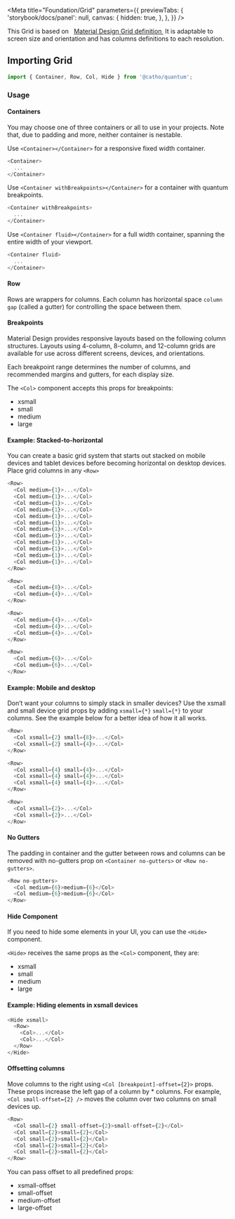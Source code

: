 


<Meta 
  title="Foundation/Grid" 
  parameters={{
    previewTabs: { 
      'storybook/docs/panel': null, 
      canvas: {
        hidden: true,
      },
    },
  }}
/>

<StyledHeader title="Grid">
  This Grid is based on &nbsp;
    <a href="https://material.io/design/layout/responsive-layout-grid.html">
    Material Design Grid definition
    </a>
    &nbsp;It is adaptable to screen size and orientation and has columns
    definitions to each resolution.
</StyledHeader>

## Importing Grid

```js
import { Container, Row, Col, Hide } from '@catho/quantum';
```

### Usage

#### Containers

You may choose one of three containers or all to use in your projects.
Note that, due to padding and more, neither container is nestable.

Use `<Container></Container>` for a responsive fixed width
container.

```js
<Container>
  ...
</Container>
```

Use `<Container withBreakpoints></Container>`
for a container with quantum breakpoints.

```js
<Container withBreakpoints>
  ...
</Container>
```

Use `<Container fluid></Container>` for a full width
container, spanning the entire width of your viewport.

```js
<Container fluid>
  ...
</Container>
```

#### Row

Rows are wrappers for columns. Each column has horizontal space `column gap`
(called a gutter) for controlling the space between them.

#### Breakpoints

Material Design provides responsive layouts based on the following column
structures. Layouts using 4-column, 8-column, and 12-column grids are
available for use across different screens, devices, and orientations.

Each breakpoint range determines the number of columns, and recommended
margins and gutters, for each display size.

<SizesTable />

The `<Col>` component accepts this props for breakpoints:

<ul>
  <li>xsmall</li>
  <li>small</li>
  <li>medium</li>
  <li>large</li>
</ul>

#### Example: Stacked-to-horizontal

You can create a basic grid system that starts out stacked on mobile
devices and tablet devices before becoming horizontal on desktop devices.
Place grid columns in any `<Row>`

<HorizontalExample />

```js
<Row>
  <Col medium={1}>...</Col>
  <Col medium={1}>...</Col>
  <Col medium={1}>...</Col>
  <Col medium={1}>...</Col>
  <Col medium={1}>...</Col>
  <Col medium={1}>...</Col>
  <Col medium={1}>...</Col>
  <Col medium={1}>...</Col>
  <Col medium={1}>...</Col>
  <Col medium={1}>...</Col>
  <Col medium={1}>...</Col>
  <Col medium={1}>...</Col>
</Row>

<Row>
  <Col medium={8}>...</Col>
  <Col medium={4}>...</Col>
</Row>

<Row>
  <Col medium={4}>...</Col>
  <Col medium={4}>...</Col>
  <Col medium={4}>...</Col>
</Row>

<Row>
  <Col medium={6}>...</Col>
  <Col medium={6}>...</Col>
</Row>
```


#### Example: Mobile and desktop

Don’t want your columns to simply stack in smaller devices? Use the xsmall
and small device grid props by adding `xsmall={*}`
`small={*}` to your columns. See the example below for a
better idea of how it all works.

<MobileDesktopExample/>

```js
<Row>
  <Col xsmall={2} small={8}>...</Col>
  <Col xsmall={2} small={4}>...</Col>
</Row>

<Row>
  <Col xsmall={4} small={4}>...</Col>
  <Col xsmall={4} small={4}>...</Col>
  <Col xsmall={4} small={4}>...</Col>
</Row>

<Row>
  <Col xsmall={2}>...</Col>
  <Col xsmall={2}>...</Col>
</Row>
```


#### No Gutters

The padding in container and the gutter between rows and columns can be
removed with no-gutters prop on `<Container no-gutters>` or `<Row no-gutters>`.

<NoGuttersExample />

```js
<Row no-gutters>
  <Col medium={6}>medium={6}</Col>
  <Col medium={6}>medium={6}</Col>
</Row>
```

#### Hide Component

If you need to hide some elements in your UI, you can use the
`<Hide>` component.

`<Hide>` receives the same props as the
`<Col>` component, they are:

<ul>
  <li>xsmall</li>
  <li>small</li>
  <li>medium</li>
  <li>large</li>
</ul>

#### Example: Hiding elements in xsmall devices

<HideExample /> 

```js
<Hide xsmall>
  <Row>
    <Col>...</Col>
    <Col>...</Col>
  </Row>
</Hide>
```

#### Offsetting columns

Move columns to the right using 
`<Col [breakpoint]-offset={2}>` props. These props increase
the left gap of a column by * columns. For example,
`<Col small-offset={2} />` moves the column over two
columns on small devices up.

<OffsetExample />

```js
<Row>
  <Col small={2} small-offset={2}>small-offset={2}</Col>
  <Col small={2}>small={2}</Col>
  <Col small={2}>small={2}</Col>
  <Col small={2}>small={2}</Col>
  <Col small={2}>small={2}</Col>
</Row>
```

You can pass offset to all predefined props:

<ul>
  <li>xsmall-offset</li>
  <li>small-offset</li>
  <li>medium-offset</li>
  <li>large-offset</li>
</ul>